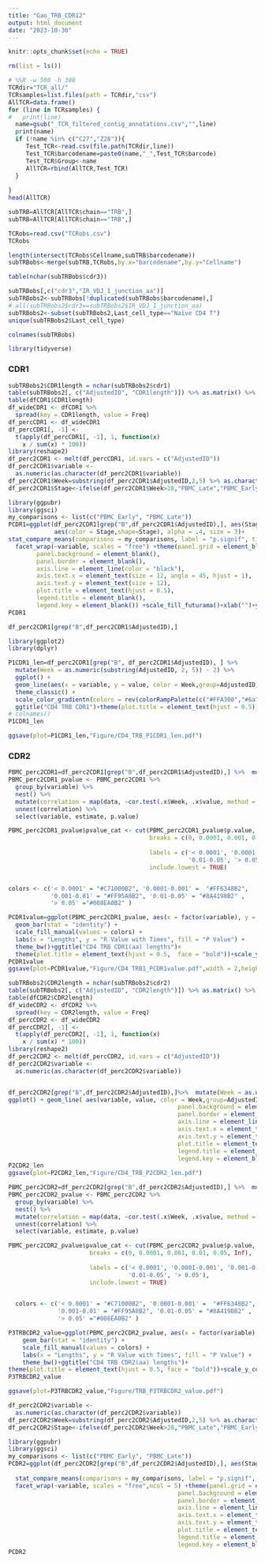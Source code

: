 ```yaml
---
title: "Gao_TRB_CDR12"
output: html_document
date: "2023-10-30"
---
```




```r
knitr::opts_chunk$set(echo = TRUE)
```

```r
rm(list = ls())
```



```r
# %%R -w 500 -h 300 
TCRdir="TCR_all/"
TCRsamples=list.files(path = TCRdir,"csv")
AllTCR=data.frame()
for (line in TCRsamples) {
#   print(line)
  name=gsub("_TCR_filtered_contig_annotations.csv","",line)
  print(name)
  if (!name %in% c("C27","Z28")){
     Test_TCR<-read.csv(file.path(TCRdir,line))
     Test_TCR$barcodename=paste0(name,"_",Test_TCR$barcode)
     Test_TCR$Group<-name
     AllTCR=rbind(AllTCR,Test_TCR)
  }
 
}
head(AllTCR)

```
```r
subTRB=AllTCR[AllTCR$chain=="TRB",]
subTRB=AllTCR[AllTCR$chain=="TRB",]
```

```r
TCRobs=read.csv("TCRobs.csv")
TCRobs
```


```r
length(intersect(TCRobs$Cellname,subTRB$barcodename))
subTRBobs<-merge(subTRB,TCRobs,by.x="barcodename",by.y="Cellname")

```

```r
table(nchar(subTRBobs$cdr3))
```
```r
subTRBobs[,c("cdr3","IR_VDJ_1_junction_aa")]
subTRBobs2<-subTRBobs[!duplicated(subTRBobs$barcodename),]
# all(subTRBobs2$cdr3==subTRBobs2$IR_VDJ_1_junction_aa)
subTRBobs2<-subset(subTRBobs2,Last_cell_type=="Naïve CD4 T")
unique(subTRBobs2$Last_cell_type)
```

```r
colnames(subTRBobs)
```


```r
library(tidyverse)
```
### CDR1

```r
subTRBobs2$CDR1length = nchar(subTRBobs2$cdr1)
table(subTRBobs2[, c("AdjustedID", "CDR1length")]) %>% as.matrix() %>% as.data.frame() -> dfCDR1
table(dfCDR1$CDR1length)
df_wideCDR1 <- dfCDR1 %>%
  spread(key = CDR1length, value = Freq)
df_percCDR1 <- df_wideCDR1
df_percCDR1[, -1] <-
  t(apply(df_percCDR1[, -1], 1, function(x)
    x / sum(x) * 100))
library(reshape2)
df_perc2CDR1 <- melt(df_percCDR1, id.vars = c("AdjustedID"))
df_perc2CDR1$variable <-
  as.numeric(as.character(df_perc2CDR1$variable))
df_perc2CDR1$Week=substring(df_perc2CDR1$AdjustedID,2,5) %>% as.character() %>% as.numeric()
df_perc2CDR1$Stage<-ifelse(df_perc2CDR1$Week>28,"PBMC_Late","PBMC_Early")
```
```r
library(ggpubr)
library(ggsci)
my_comparisons <- list(c("PBMC_Early", "PBMC_Late"))
PCDR1=ggplot(df_perc2CDR1[grep("B",df_perc2CDR1$AdjustedID),], aes(Stage, value)) + geom_boxplot(position = position_dodge(width = 1), show.legend = FALSE, color = "black")+geom_point(position = position_jitter(seed = 2023, width = .25),
             aes(color = Stage,shape=Stage), alpha = .4, size = 3)+
stat_compare_means(comparisons = my_comparisons, label = "p.signif", tip.length = 0.01) +
  facet_wrap(~variable, scales = "free") +theme(panel.grid = element_blank(), 
        panel.background = element_blank(), 
        panel.border = element_blank(),
        axis.line = element_line(color = "black"),
        axis.text.x = element_text(size = 12, angle = 45, hjust = 1), 
        axis.text.y = element_text(size = 12),
        plot.title = element_text(hjust = 0.5),
        legend.title = element_blank(), 
        legend.key = element_blank()) +scale_fill_futurama()+xlab("")+ylab("Percentage %")+scale_color_manual(values = pal_futurama()(3)[2:3])+ggtitle("CD4 TRBV CDR1")
PCDR1
```
```r
df_perc2CDR1[grep("B",df_perc2CDR1$AdjustedID),]

```

```r
library(ggplot2)
library(dplyr)

P1CDR1_len=df_perc2CDR1[grep("B", df_perc2CDR1$AdjustedID), ] %>%
  mutate(Week = as.numeric(substring(AdjustedID, 2, 5)) - 2) %>%
  ggplot() +
  geom_line(aes(x = variable, y = value, color = Week,group=AdjustedID)) +
  theme_classic() +
  scale_color_gradientn(colors = rev(colorRampPalette(c("#FFA300","#6a73cf","#00AF99","#98D9E9" ))(100))) +labs(x="CDR1 length",y="Percentage(%)")+
  ggtitle("CD4 TRB CDR1")+theme(plot.title = element_text(hjust = 0.5))+scale_x_continuous(breaks = c(5,6,7))
# colnames()
P1CDR1_len
```
```r
ggsave(plot=P1CDR1_len,"Figure/CD4_TRB_P1CDR1_len.pdf")
```





### CDR2
```r
PBMC_perc2CDR1=df_perc2CDR1[grep("B",df_perc2CDR1$AdjustedID),] %>%  mutate(Week = as.numeric(substring(AdjustedID, 2, 5)) - 2)
PBMC_perc2CDR1_pvalue <- PBMC_perc2CDR1 %>%
  group_by(variable) %>%
  nest() %>% 
  mutate(correlation = map(data, ~cor.test(.x$Week, .x$value, method = "spearman")) %>% map(broom::tidy)) %>%
  unnest(correlation) %>%
  select(variable, estimate, p.value)

```
```r
PBMC_perc2CDR1_pvalue$pvalue_cat <- cut(PBMC_perc2CDR1_pvalue$p.value,
                                        breaks = c(0, 0.0001, 0.001, 0.01, 0.05, Inf),
                                        
                                        labels = c('< 0.0001', '0.0001-0.001', '0.001-0.01',
                                                   '0.01-0.05', '> 0.05'),
                                        include.lowest = TRUE)


colors <- c('< 0.0001' = "#C71000B2", '0.0001-0.001' =  "#FF6348B2", 
            '0.001-0.01' = "#FF95A8B2", '0.01-0.05' = "#8A4198B2" ,
            '> 0.05' ="#008EA0B2" )

PCDR1value=ggplot(PBMC_perc2CDR1_pvalue, aes(x = factor(variable), y = estimate, fill =pvalue_cat)) +
  geom_bar(stat = "identity") +
  scale_fill_manual(values = colors) +
  labs(x = "Lengths", y = "R Value with Times", fill = "P Value") +
  theme_bw()+ggtitle("CD4 TRB CDR1(aa) lengths")+ 
  theme(plot.title = element_text(hjust = 0.5,  face = "bold"))+scale_y_continuous(limits = c(-1,1))
PCDR1value
ggsave(plot=PCDR1value,"Figure/CD4 TRB1_PCDR1value.pdf",width = 2,height = 2)
```

```r
subTRBobs2$CDR2length = nchar(subTRBobs2$cdr2)
table(subTRBobs2[, c("AdjustedID", "CDR2length")]) %>% as.matrix() %>% as.data.frame() -> dfCDR2
table(dfCDR2$CDR2length)
df_wideCDR2 <- dfCDR2 %>%
  spread(key = CDR2length, value = Freq)
df_percCDR2 <- df_wideCDR2
df_percCDR2[, -1] <-
  t(apply(df_percCDR2[, -1], 1, function(x)
    x / sum(x) * 100))
library(reshape2)
df_perc2CDR2 <- melt(df_percCDR2, id.vars = c("AdjustedID"))
df_perc2CDR2$variable <-
  as.numeric(as.character(df_perc2CDR2$variable))


df_perc2CDR2[grep("B",df_perc2CDR2$AdjustedID),]%>%  mutate(Week = as.numeric(substring(AdjustedID, 2, 5)) - 2) %>% 
ggplot() + geom_line( aes(variable, value, color = Week,group=AdjustedID))+theme(panel.grid = element_blank(), 
                                                panel.background = element_blank(), 
                                                panel.border = element_blank(),
                                                axis.line = element_line(color = "black"),
                                                axis.text.x = element_text(size = 12, angle = 45, hjust = 1), 
                                                axis.text.y = element_text(size = 12),
                                                plot.title = element_text(hjust = 0.5),
                                                legend.title = element_blank(), 
                                                legend.key = element_blank())+ggtitle("CD4 TRB CDR2")+scale_x_continuous(breaks = c(5,6,7,8))+scale_color_gradientn(colors = rev(colorRampPalette(c("#FFA300","#6a73cf","#00AF99","#98D9E9" ))(100))) + labs(x="CDR2 length",y="Percentage(%)")->P2CDR2_len
P2CDR2_len
ggsave(plot=P2CDR2_len,"Figure/CD4_TRB_P2CDR2_len.pdf")
```

```r
PBMC_perc2CDR2=df_perc2CDR2[grep("B",df_perc2CDR2$AdjustedID),] %>%  mutate(Week = as.numeric(substring(AdjustedID, 2, 5)) - 2)
PBMC_perc2CDR2_pvalue <- PBMC_perc2CDR2 %>%
  group_by(variable) %>%
  nest() %>% 
  mutate(correlation = map(data, ~cor.test(.x$Week, .x$value, method = "spearman")) %>% map(broom::tidy)) %>%
  unnest(correlation) %>%
  select(variable, estimate, p.value)
```


```r
PBMC_perc2CDR2_pvalue$pvalue_cat <- cut(PBMC_perc2CDR2_pvalue$p.value,
                       breaks = c(0, 0.0001, 0.001, 0.01, 0.05, Inf),
                       
                       labels = c('< 0.0001', '0.0001-0.001', '0.001-0.01',
                                  '0.01-0.05', '> 0.05'),
                       include.lowest = TRUE)

  
  colors <- c('< 0.0001' = "#C71000B2", '0.0001-0.001' =  "#FF6348B2", 
              '0.001-0.01' = "#FF95A8B2", '0.01-0.05' = "#8A4198B2" ,
              '> 0.05' ="#008EA0B2" )

P3TRBCDR2_value=ggplot(PBMC_perc2CDR2_pvalue, aes(x = factor(variable), y = estimate, fill =pvalue_cat)) +
    geom_bar(stat = "identity") +
    scale_fill_manual(values = colors) +
    labs(x = "Lengths", y = "R Value with Times", fill = "P Value") +
    theme_bw()+ggtitle("CD4 TRB CDR2(aa) lengths")+ 
theme(plot.title = element_text(hjust = 0.5, face = "bold"))+scale_y_continuous(limits = c(-0.8,0.8),breaks = seq(-0.8,0.8,0.2))
P3TRBCDR2_value
```
```r
ggsave(plot=P3TRBCDR2_value,"Figure/TRB_P3TRBCDR2_value.pdf")
```
```r
df_perc2CDR2$variable <-
  as.numeric(as.character(df_perc2CDR2$variable))
df_perc2CDR2$Week=substring(df_perc2CDR2$AdjustedID,2,5) %>% as.character() %>% as.numeric()
df_perc2CDR2$Stage<-ifelse(df_perc2CDR2$Week>28,"PBMC_Late","PBMC_Early")
```


```r

library(ggpubr)
library(ggsci)
my_comparisons <- list(c("PBMC_Early", "PBMC_Late"))
PCDR2=ggplot(df_perc2CDR2[grep("B",df_perc2CDR2$AdjustedID),], aes(Stage, value)) + geom_boxplot(position = position_dodge(width = 1), show.legend = FALSE, color = "black")+geom_point(position = position_jitter(seed = 2023, width = .25),
                                                                                                                                                                                        aes(color = Stage,shape=Stage), alpha = .4, size = 3)+
  stat_compare_means(comparisons = my_comparisons, label = "p.signif", tip.length = 0.01) +
  facet_wrap(~variable, scales = "free",ncol = 5) +theme(panel.grid = element_blank(),
                                                panel.background = element_blank(),
                                                panel.border = element_blank(),
                                                axis.line = element_line(color = "black"),
                                                axis.text.x = element_text(size = 12, angle = 45, hjust = 1),
                                                axis.text.y = element_text(size = 12),
                                                plot.title = element_text(hjust = 0.5),
                                                legend.title = element_blank(),
                                                legend.key = element_blank()) +scale_fill_futurama()+scale_color_manual(values = pal_futurama()(3)[2:3])+xlab("")+ylab("Percentage %")+ggtitle("CD4 TRBV CDR2")
PCDR2
```


